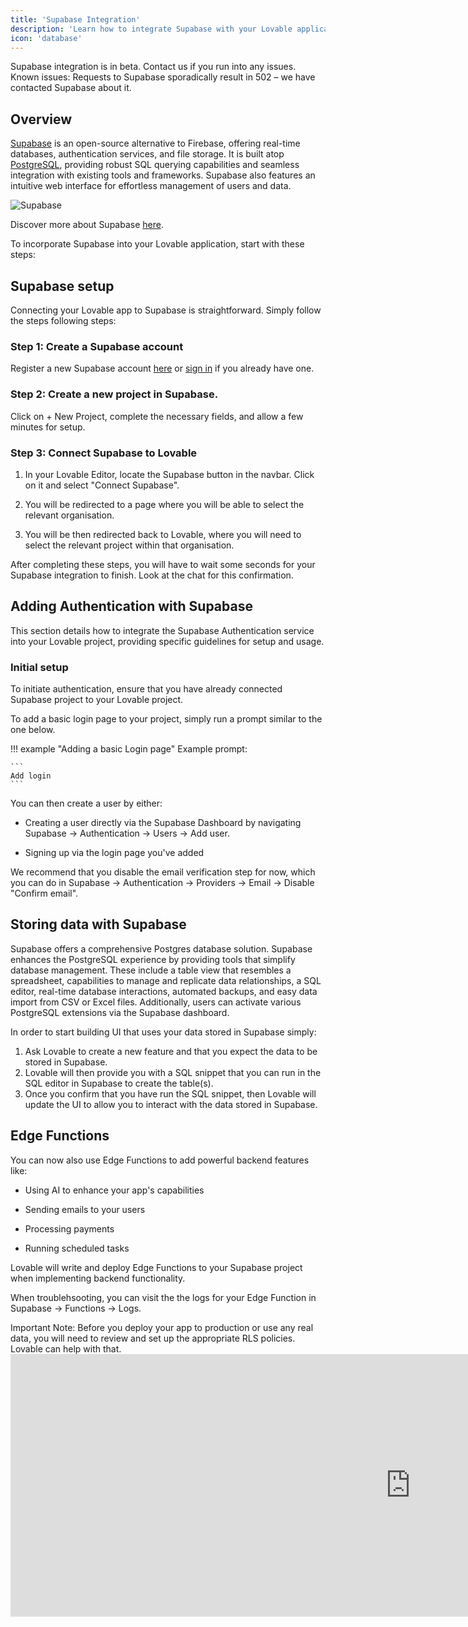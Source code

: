 ```yaml
---
title: 'Supabase Integration'
description: 'Learn how to integrate Supabase with your Lovable application'
icon: 'database'
---
```


<Warning>
  Supabase integration is in beta. Contact us if you run into any issues. Known issues: Requests to Supabase sporadically result in 502 – we have contacted Supabase about it.
</Warning>

## Overview

[Supabase](https://supabase.com/) is an open-source alternative to Firebase, offering real-time databases, authentication services, and file storage. It is built atop [PostgreSQL](https://www.postgresql.org/), providing robust SQL querying capabilities and seamless integration with existing tools and frameworks. Supabase also features an intuitive web interface for effortless management of users and data.

<Frame>
  <img src="../assets/supabase.png" alt="Supabase" />
</Frame>

Discover more about Supabase [here](https://supabase.com/docs).

To incorporate Supabase into your Lovable application, start with these steps:

## Supabase setup

Connecting your Lovable app to Supabase is straightforward. Simply follow the steps following steps:

### Step 1: Create a Supabase account

Register a new Supabase account [here](https://app.supabase.com/sign-up) or [sign in](https://app.supabase.com/sign-in) if you already have one.

### Step 2: Create a new project in Supabase.

Click on + New Project, complete the necessary fields, and allow a few minutes for setup.

### Step 3: Connect Supabase to Lovable

1. In your Lovable Editor, locate the Supabase button in the navbar. Click on it and select "Connect Supabase". 

2. You will be redirected to a page where you will be able to select the relevant organisation.

3. You will be then redirected back to Lovable, where you will need to select the relevant project within that organisation.

After completing these steps, you will have to wait some seconds for your Supabase integration to finish. Look at the chat for this confirmation.

## Adding Authentication with Supabase

This section details how to integrate the Supabase Authentication service into your Lovable project, providing specific guidelines for setup and usage.

### Initial setup

To initiate authentication, ensure that you have already connected Supabase project to your Lovable project.

To add a basic login page to your project, simply run a prompt similar to the one below.

!!! example "Adding a basic Login page"
    Example prompt:

    ```
    Add login
    ```
You can then create a user by either: 

- Creating a user directly via the Supabase Dashboard by navigating Supabase -> Authentication -> Users -> Add user.

- Signing up via the login page you've added

We recommend that you disable the email verification step for now, which you can do in Supabase -> Authentication -> Providers -> Email -> Disable "Confirm email".

## Storing data with Supabase

Supabase offers a comprehensive Postgres database solution. Supabase enhances the PostgreSQL experience by providing tools that simplify database management. These include a table view that resembles a spreadsheet, capabilities to manage and replicate data relationships, a SQL editor, real-time database interactions, automated backups, and easy data import from CSV or Excel files. Additionally, users can activate various PostgreSQL extensions via the Supabase dashboard.

In order to start building UI that uses your data stored in Supabase simply: 

1. Ask Lovable to create a new feature and that you expect the data to be stored in Supabase. 
2. Lovable will then provide you with a SQL snippet that you can run in the SQL editor in Supabase to create the table(s). 
3. Once you confirm that you have run the SQL snippet, then Lovable will update the UI to allow you to interact with the data stored in Supabase.

## Edge Functions

You can now also use Edge Functions to add powerful backend features like:

- Using AI to enhance your app's capabilities

- Sending emails to your users

- Processing payments

- Running scheduled tasks

Lovable will write and deploy Edge Functions to your Supabase project when implementing backend functionality. 

When troublehsooting, you  can visit the the logs for your Edge Function in Supabase -> Functions -> Logs. 

<Warning>
  Important Note: Before you deploy your app to production or use any real data, you will need to review and set up the appropriate RLS policies. Lovable can help with that.
</Warning>

<iframe
  width="1280"
  height="420"
  src="https://www.youtube.com/embed/S8fQMGK41D0"
  frameborder="0"
  allowfullscreen
/>
